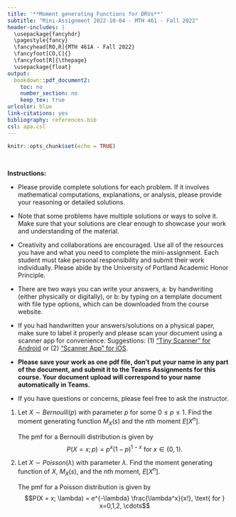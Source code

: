 ---
title: '**Moment generating Functions for DRVs**'
subtitle: "Mini-Assignment 2022-10-04 - MTH 461 - Fall 2022"
header-includes: |
  \usepackage{fancyhdr}
  \pagestyle{fancy}
  \fancyhead[RO,R]{MTH 461A - Fall 2022}
  \fancyfoot[CO,C]{}
  \fancyfoot[R]{\thepage}
  \usepackage{float}
output:
  bookdown::pdf_document2:
    toc: no
    number_section: no
    keep_tex: true
urlcolor: blue
link-citations: yes
bibliography: references.bib
csl: apa.csl
---

```{r setup, include=FALSE}
knitr::opts_chunk$set(echo = TRUE)
```

\

**Instructions:**
 
 * Please provide complete solutions for each problem. If it involves mathematical computations, explanations, or analysis, please provide your reasoning or detailed solutions.
 
 * Note that some problems have multiple solutions or ways to solve it. Make sure that your solutions are clear enough to showcase your work and understanding of the material.
 
 * Creativity and collaborations are encouraged. Use all of the resources you have and what you need to complete the mini-assignment. Each student must take personal responsibility and submit their work individually. Please abide by the University of Portland Academic Honor Principle.
 
 * There are two ways you can write your answers, a: by handwriting (either physically or digitally), or b: by typing on a template document with file type options, which can be downloaded from the course website.
 
 * If you had handwritten your answers/solutions on a physical paper, make sure to label it properly and please scan your document using a scanner app for convenience. Suggestions: (1) ["Tiny Scanner" for Android](https://play.google.com/store/apps/details?id=com.appxy.tinyscanner&hl=en_US&gl=US){target="_blank"} or (2) ["Scanner App" for iOS](https://apps.apple.com/us/app/scanner-app-scan-pdf-document/id595563753){target="_blank"}.
 
 * **Please save your work as one pdf file, don't put your name in any part of the document, and submit it to the Teams Assignments for this course. Your document upload will correspond to your name automatically in Teams.**
 
 * If you have questions or concerns, please feel free to ask the instructor.

\newpage
  
1. Let $X \sim Bernoulli(p)$ with parameter $p$ for some $0 \le p \le 1$. Find the moment generating function $M_X(s)$ and the nth moment $E\left[ X^n \right]$.

    The pmf for a Bernoulli distribution is given by
$$P(X = x; p) = p^x (1-p)^{1-x} \text{ for } x \in \{0,1\}.$$


2. Let $X \sim Poisson(\lambda)$ with parameter $\lambda$. Find the moment generating function of $X$, $M_X(s)$, and the nth moment, $E\left[ X^n \right]$.

    The pmf for a Poisson distribution is given by
$$P(X = x; \lambda) = e^{-\lambda} \frac{\lambda^x}{x!}, \text{ for } x=0,1,2, \cdots$$
